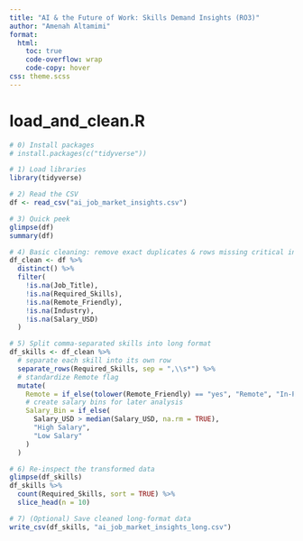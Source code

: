 ```yaml
---
title: "AI & the Future of Work: Skills Demand Insights (RO3)"
author: "Amenah Altamimi"
format:
  html:
    toc: true
    code-overflow: wrap
    code-copy: hover
css: theme.scss
---
```



# load_and_clean.R

```r

# 0) Install packages 
# install.packages(c("tidyverse"))

# 1) Load libraries
library(tidyverse)

# 2) Read the CSV 
df <- read_csv("ai_job_market_insights.csv")

# 3) Quick peek
glimpse(df)
summary(df)

# 4) Basic cleaning: remove exact duplicates & rows missing critical info
df_clean <- df %>%
  distinct() %>% 
  filter(
    !is.na(Job_Title), 
    !is.na(Required_Skills),
    !is.na(Remote_Friendly),
    !is.na(Industry),
    !is.na(Salary_USD)
  )

# 5) Split comma-separated skills into long format
df_skills <- df_clean %>%
  # separate each skill into its own row
  separate_rows(Required_Skills, sep = ",\\s*") %>%
  # standardize Remote flag
  mutate(
    Remote = if_else(tolower(Remote_Friendly) == "yes", "Remote", "In-Person"),
    # create salary bins for later analysis
    Salary_Bin = if_else(
      Salary_USD > median(Salary_USD, na.rm = TRUE),
      "High Salary",
      "Low Salary"
    )
  )

# 6) Re‐inspect the transformed data
glimpse(df_skills)
df_skills %>% 
  count(Required_Skills, sort = TRUE) %>% 
  slice_head(n = 10)

# 7) (Optional) Save cleaned long‐format data
write_csv(df_skills, "ai_job_market_insights_long.csv")

```

